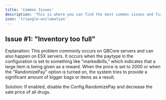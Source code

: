 ```yaml
---
title: 'Common Issues'
description: 'This is where you can find the most common issues and fixes with our script. (if the script is new, this may be empty and will be updated overtime)'
icon: 'triangle-exclamation'
---
```


## Issue #1: "Inventory too full"
Explanation:
This problem commonly occurs on QBCore servers and can also happen on ESX servers. It occurs when the paytype in the configuration is set to something like "markedbills," which indicates that a large item is being given as a reward. When the price is set to 2000 or when the "RandomizePay" option is turned on, the system tries to provide a significant amount of bigger bags or items as a result.

Solution:
If enabled, disable the Config.RandomizePay and decrease the sale price of all drugs.